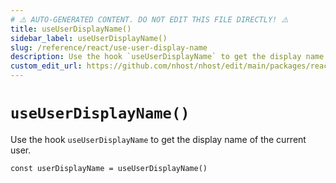 ```yaml
---
# ⚠️ AUTO-GENERATED CONTENT. DO NOT EDIT THIS FILE DIRECTLY! ⚠️
title: useUserDisplayName()
sidebar_label: useUserDisplayName()
slug: /reference/react/use-user-display-name
description: Use the hook `useUserDisplayName` to get the display name of the current user.
custom_edit_url: https://github.com/nhost/nhost/edit/main/packages/react/src/hooks/user.ts#L314
---
```


# `useUserDisplayName()`

Use the hook `useUserDisplayName` to get the display name of the current user.

```tsx
const userDisplayName = useUserDisplayName()
```
